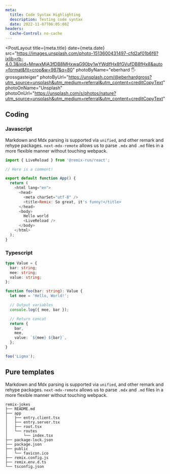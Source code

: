 ```yaml
---
meta:
  title: Code Syntax Highlighting
  description: Testing code syntax
  date: 2022-11-07T06:05:00Z
headers:
  Cache-Control: no-cache
---
```



<PostLayout 
  title={meta.title}
  date={meta.date}
  src="https://images.unsplash.com/photo-1513600431497-cfd2af01b6f6?ixlib=rb-4.0.3&ixid=MnwxMjA3fDB8MHxwaG90by1wYWdlfHx8fGVufDB8fHx8&auto=format&fit=crop&w=987&q=80" 
  photoByName="eberhard 🖐 grossgasteiger"
  photoByUrl="https://unsplash.com/@eberhardgross?utm_source=unsplash&utm_medium=referral&utm_content=creditCopyText"
  photoOnName="Unsplash"
  photoOnUrl="https://unsplash.com/s/photos/nature?utm_source=unsplash&utm_medium=referral&utm_content=creditCopyText"
>

## Coding

### Javascript

Markdown and Mdx parsing is supported via `unified`, and other remark and rehype packages. `next-mdx-remote` allows us to parse `.mdx` and `.md` files in a more flexible manner without touching webpack.

```js
import { LiveReload } from '@remix-run/react';

// Here is a comment!

export default function App() {
  return (
    <html lang="en">
      <head>
        <meta charSet="utf-8" />
        <title>Remix: So great, it's funny!</title>
      </head>
      <body>
        Hello world
        <LiveReload />
      </body>
    </html>
  );
}
```

### Typescript

```ts
type Value = {
  bar: string;
  mee: string;
  value: string;
};

function foo(bar: string): Value {
  let mee = 'Hello, World!';

  // Output variables
  console.log({ mee, bar });

  // Return concat
  return {
    bar,
    mee,
    value: `${mee} ${bar}`,
  };
}

foo('Ligma');
```

## Pure templates

Markdown and Mdx parsing is supported via `unified`, and other remark and rehype packages. `next-mdx-remote` allows us to parse `.mdx` and `.md` files in a more flexible manner without touching webpack.

```
remix-jokes
├── README.md
├── app
│   ├── entry.client.tsx
│   ├── entry.server.tsx
│   ├── root.tsx
│   └── routes
│       └── index.tsx
├── package-lock.json
├── package.json
├── public
│   └── favicon.ico
├── remix.config.js
├── remix.env.d.ts
└── tsconfig.json
```

</PostLayout>
